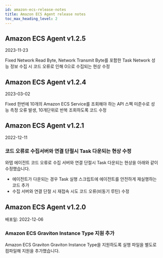 ```yaml
---
id: amazon-ecs-release-notes
title: Amazon ECS Agent release notes
toc_max_heading_level: 2
---
```


## Amazon ECS Agent v1.2.5

2023-11-23

<Status>Fixed</Status> Network Read Byte, Network Transmit Byte를 포함한 Task Network 성능 정보 수집 시 코드 오류로 인해 0으로 수집되는 현상 수정

## Amazon ECS Agent v1.2.4

2023-03-02

<Status>Fixed</Status> 한번에 10개의 Amazon ECS Service를 조회해야 하는 API 스펙 미준수로 성능 측정 오류 발생, 10개단위로 반복 조회하도록 코드 수정


## Amazon ECS Agent v1.2.1

2022-12-11

### 코드 오류로 수집서버와 연결 단절시 Task 다운되는 현상 수정  

와탭 에이전트 코드 오류로 수집 서버와 연결 단절시 Task 다운되는 현상을 아래와 같이 수정했습니다. 
* 에이전트가 다운되는 경우 Task 실행 스크립트에 에이전트를 안전하게 재실행하는 코드 추가
* 수집 서버와 연결 단절 시 재접속 시도 코드 오류(비동기 루틴) 수정


## Amazon ECS Agent v1.2.0

배포일: 2022-12-06

### Amazon ECS Graviton Instance Type 지원 추가 

Amazon ECS Graviton Graviton Instance Type을 지원하도록 실행 파일을 별도로 컴파일해 지원을 추가했습니다.
